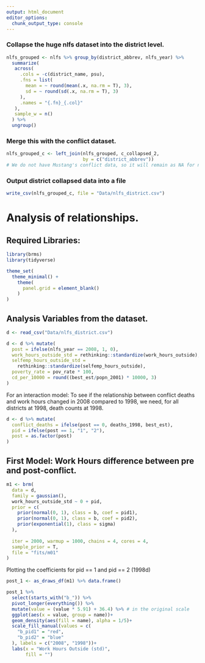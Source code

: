 ```yaml
---
output: html_document
editor_options: 
  chunk_output_type: console
---
```


### Collapse the huge nlfs dataset into the district level.

```r
nlfs_grouped <- nlfs %>% group_by(district_abbrev, nlfs_year) %>% 
  summarize(
   across(
     .cols = -c(district_name, psu),
     .fns = list(
       mean = ~ round(mean(.x, na.rm = T), 3),
       sd = ~ round(sd(.x, na.rm = T), 3)
     ),
     .names = "{.fn}_{.col}"
   ),
   sample_w = n()
  ) %>% 
  ungroup()

```

### Merge this with the conflict dataset.

```r
nlfs_grouped_c <- left_join(nlfs_grouped, c_collapsed_2,
                            by = c("district_abbrev"))
# We do not have Mustang's conflict data, so it will remain as NA for now.

```

### Output district collapsed data into a file

```r
write_csv(nlfs_grouped_c, file = "Data/nlfs_district.csv")
```


# Analysis of relationships.


## Required Libraries:

```r
library(brms)
library(tidyverse)

theme_set(
  theme_minimal() +
    theme(
      panel.grid = element_blank()
    )
)

```

## Analysis Variables from the dataset.

```r
d <- read_csv("Data/nlfs_district.csv")

d <- d %>% mutate(
  post = ifelse(nlfs_year == 2008, 1, 0),
  work_hours_outside_std = rethinking::standardize(work_hours_outside),
  selfemp_hours_outside_std =
    rethinking::standardize(selfemp_hours_outside),
  poverty_rate = pov_rate * 100,
  cd_per_10000 = round((best_est/popn_2001) * 10000, 3)
)
```

For an interaction model: To see if the relationship between conflict deaths and work hours changed in 2008 compared to 1998, we need, for all districts at 1998, death counts at 1998. 

```r
d <- d %>% mutate(
  conflict_deaths = ifelse(post == 0, deaths_1998, best_est),
  pid = ifelse(post == 1, "1", "2"),
  post = as.factor(post)
)
```


## First Model: Work Hours difference between pre and post-conflict.

```r
m1 <- brm(
  data = d,
  family = gaussian(),
  work_hours_outside_std ~ 0 + pid,
  prior = c(
    prior(normal(0, 1), class = b, coef = pid1),
    prior(normal(0, 1), class = b, coef = pid2),
    prior(exponential(1), class = sigma)
  ),
  
  iter = 2000, warmup = 1000, chains = 4, cores = 4,
  sample_prior = T,
  file = "fits/m01"
)
```

Plotting the coefficients for pid == 1 and pid == 2 (1998d)

```r
post_1 <- as_draws_df(m1) %>% data.frame()

post_1 %>% 
  select(starts_with("b_")) %>% 
  pivot_longer(everything()) %>% 
  mutate(value = (value * 5.91) + 36.4) %>% # in the original scale
  ggplot(aes(x = value, group = name))+
  geom_density(aes(fill = name), alpha = 1/5)+
  scale_fill_manual(values = c(
    "b_pid1" = "red",
    "b_pid2" = "blue"
  ), labels = c("2008", "1998"))+
  labs(x = "Work Hours Outside (std)",
       fill = "")
```






